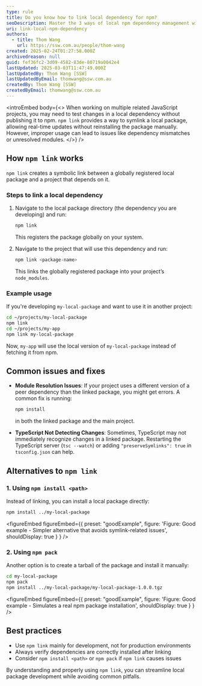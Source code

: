 ```yaml
---
type: rule
title: Do you know how to link local dependency for npm?
seoDescription: Master the 3 ways of local npm dependency management with SSW's expert guide.
uri: link-local-npm-dependency
authors:
  - title: Thom Wang
    url: https://ssw.com.au/people/thom-wang
created: 2025-02-24T01:27:58.000Z
archivedreason: null
guid: fef36fc2-3d09-4582-83de-80719a0042e4
lastUpdated: 2025-03-03T11:47:49.000Z
lastUpdatedBy: Thom Wang [SSW]
lastUpdatedByEmail: thomwang@ssw.com.au
createdBy: Thom Wang [SSW]
createdByEmail: thomwang@ssw.com.au
---
```


<introEmbed
  body={<>
When working on multiple related JavaScript projects, you may need to test changes in a local dependency without publishing it to npm. `npm link` provides a way to symlink a local package, allowing real-time updates without reinstalling the package manually. However, improper usage can lead to issues like dependency mismatches or unresolved modules.
  </>}
/>
## How `npm link` works

`npm link` creates a symbolic link between a globally registered local package and a project that depends on it.

### Steps to link a local dependency

1. Navigate to the local package directory (the dependency you are developing) and run:

   ```sh
   npm link
   ```

   This registers the package globally on your system.

2. Navigate to the project that will use this dependency and run:

   ```sh
   npm link <package-name>
   ```

   This links the globally registered package into your project’s `node_modules`.

### Example usage

If you're developing `my-local-package` and want to use it in another project:

```sh
cd ~/projects/my-local-package
npm link
cd ~/projects/my-app
npm link my-local-package
```

Now, `my-app` will use the local version of `my-local-package` instead of fetching it from npm.

## Common issues and fixes

- **Module Resolution Issues**: If your project uses a different version of a peer dependency than the linked package, you might get errors. A common fix is running:

  ```sh
  npm install
  ```

  in both the linked package and the main project.

- **TypeScript Not Detecting Changes**: Sometimes, TypeScript may not immediately recognize changes in a linked package. Restarting the TypeScript server (`tsc --watch`) or adding `"preserveSymlinks": true` in `tsconfig.json` can help.

## Alternatives to `npm link`

### 1. Using `npm install <path>`

Instead of linking, you can install a local package directly:

```sh
npm install ../my-local-package
```
<figureEmbed figureEmbed={{
  preset: "goodExample",
  figure: 'Figure: Good example - Simpler alternative that avoids symlink-related issues',
  shouldDisplay: true
} } />


### 2. Using `npm pack`

Another option is to create a tarball of the package and install it manually:

```sh
cd my-local-package
npm pack
npm install ../my-local-package/my-local-package-1.0.0.tgz
```
<figureEmbed figureEmbed={{
  preset: "goodExample",
  figure: 'Figure: Good example - Simulates a real npm package installation',
  shouldDisplay: true
} } />


## Best practices

- Use `npm link` mainly for development, not for production environments
- Always verify dependencies are correctly installed after linking
- Consider `npm install <path>` or `npm pack` if `npm link` causes issues

By understanding and properly using `npm link`, you can streamline local package development while avoiding common pitfalls.
